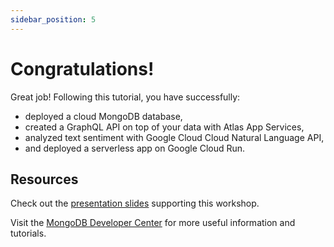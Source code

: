 ```yaml
---
sidebar_position: 5
---
```


# Congratulations!

Great job! Following this tutorial, you have successfully:
* deployed a cloud MongoDB database,
* created a GraphQL API on top of your data with Atlas App Services,
* analyzed text sentiment with Google Cloud Cloud Natural Language API,
* and deployed a serverless app on Google Cloud Run.


## Resources

Check out the [presentation slides](https://docs.google.com/presentation/d/e/2PACX-1vSaijtCGlJvWiHB3GPhPSijBQXmSEuE3s4nF8RjSYbQs9IiAlYsrz5Q8Oq9vEKXUAiHlj3AL0GDyuuM/pub?start=false&loop=false&delayms=3000) supporting this workshop.

Visit the [MongoDB Developer Center](https://mongodb.com/developer/?utm_campaign=devrel&utm_source=workshop&utm_medium=cta&utm_content=google_cloud_workshop&utm_term=stanimira_vlaeva) for more useful information and tutorials.
